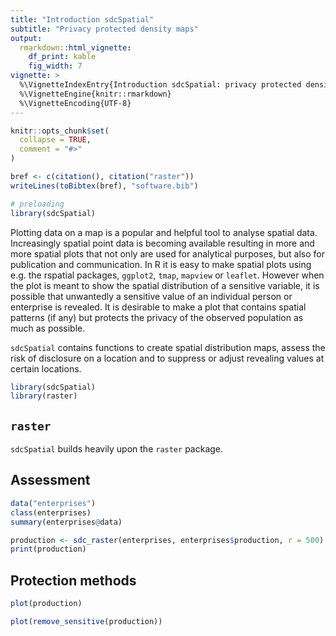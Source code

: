 ```yaml
---
title: "Introduction sdcSpatial"
subtitle: "Privacy protected density maps"
output: 
  rmarkdown::html_vignette:
    df_print: kable
    fig_width: 7
vignette: >
  %\VignetteIndexEntry{Introduction sdcSpatial: privacy protected density maps}
  %\VignetteEngine{knitr::rmarkdown}
  %\VignetteEncoding{UTF-8}
---
```


```r
knitr::opts_chunk$set(
  collapse = TRUE,
  comment = "#>"
)

bref <- c(citation(), citation("raster"))
writeLines(toBibtex(bref), "software.bib")

# preloading
library(sdcSpatial)
```
Plotting data on a map is a popular and helpful tool to analyse spatial data. Increasingly spatial point
data is becoming available resulting in more and more spatial plots that not only are used for analytical purposes, but also for publication and communication. 
In R it is easy to make spatial plots using e.g. the rspatial packages, `ggplot2`, `tmap`, `mapview` or `leaflet`. However when the plot is meant to show the spatial distribution of a sensitive variable, it is possible that unwantedly a sensitive value of an individual person or enterprise is revealed. 
It is desirable to make a plot that contains spatial patterns (if any) 
but protects the privacy of the observed population as much as possible.

`sdcSpatial` contains  functions to create spatial distribution maps, assess the risk of disclosure on a location and to suppress or adjust revealing values at certain locations.

```r
library(sdcSpatial)
library(raster)
```
## `raster`

`sdcSpatial` builds heavily upon the `raster` package.

## Assessment

```r
data("enterprises")
class(enterprises)
summary(enterprises@data)
```
```r
production <- sdc_raster(enterprises, enterprises$production, r = 500)
print(production)
```

## Protection methods

```r
plot(production)
```
```r
plot(remove_sensitive(production))
```


```r

```

